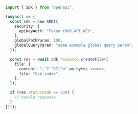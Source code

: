 ```typescript showLineNumbers copy filename="Create File usage example"
import { SDK } from "openapi";

(async() => {
  const sdk = new SDK({
    security: {
      apiKeyAuth: "Token YOUR_API_KEY",
    },
    globalPathParam: 100,
    globalQueryParam: "some example global query param",
  });

  const res = await sdk.resource.createFile({
    file: {
      content: ";'7`^D7[^w" as bytes <<<>>>,
      file: "Cab index",
    },
  });

  if (res.statusCode == 200) {
    // handle response
  }
})();
```
